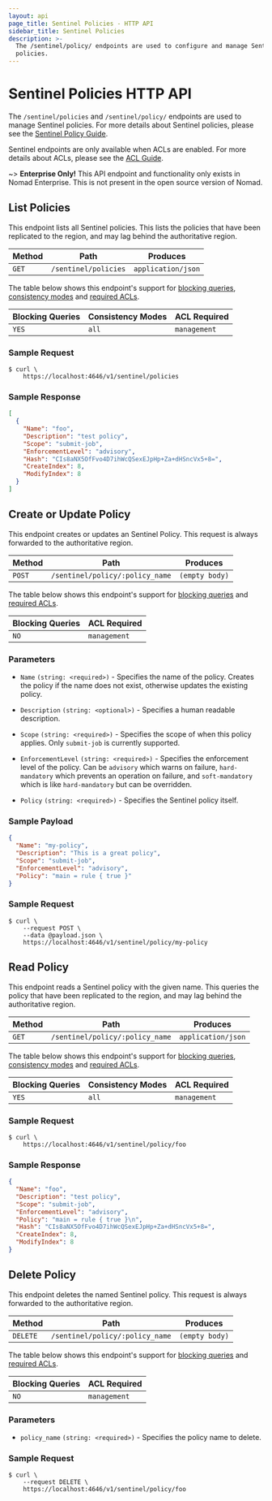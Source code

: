 ```yaml
---
layout: api
page_title: Sentinel Policies - HTTP API
sidebar_title: Sentinel Policies
description: >-
  The /sentinel/policy/ endpoints are used to configure and manage Sentinel
  policies.
---
```


# Sentinel Policies HTTP API

The `/sentinel/policies` and `/sentinel/policy/` endpoints are used to manage Sentinel policies.
For more details about Sentinel policies, please see the [Sentinel Policy Guide](https://learn.hashicorp.com/nomad/governance-and-policy/sentinel).

Sentinel endpoints are only available when ACLs are enabled. For more details about ACLs, please see the [ACL Guide](https://learn.hashicorp.com/nomad?track=acls#operations-and-development).

~> **Enterprise Only!** This API endpoint and functionality only exists in
Nomad Enterprise. This is not present in the open source version of Nomad.

## List Policies

This endpoint lists all Sentinel policies. This lists the policies that have been replicated
to the region, and may lag behind the authoritative region.

| Method | Path                 | Produces           |
| ------ | -------------------- | ------------------ |
| `GET`  | `/sentinel/policies` | `application/json` |

The table below shows this endpoint's support for
[blocking queries](/api#blocking-queries), [consistency modes](/api#consistency-modes) and
[required ACLs](/api#acls).

| Blocking Queries | Consistency Modes | ACL Required |
| ---------------- | ----------------- | ------------ |
| `YES`            | `all`             | `management` |

### Sample Request

```shell
$ curl \
    https://localhost:4646/v1/sentinel/policies
```

### Sample Response

```json
[
  {
    "Name": "foo",
    "Description": "test policy",
    "Scope": "submit-job",
    "EnforcementLevel": "advisory",
    "Hash": "CIs8aNX5OfFvo4D7ihWcQSexEJpHp+Za+dHSncVx5+8=",
    "CreateIndex": 8,
    "ModifyIndex": 8
  }
]
```

## Create or Update Policy

This endpoint creates or updates an Sentinel Policy. This request is always forwarded to the
authoritative region.

| Method | Path                            | Produces       |
| ------ | ------------------------------- | -------------- |
| `POST` | `/sentinel/policy/:policy_name` | `(empty body)` |

The table below shows this endpoint's support for
[blocking queries](/api#blocking-queries) and
[required ACLs](/api#acls).

| Blocking Queries | ACL Required |
| ---------------- | ------------ |
| `NO`             | `management` |

### Parameters

- `Name` `(string: <required>)` - Specifies the name of the policy.
  Creates the policy if the name does not exist, otherwise updates the existing policy.

- `Description` `(string: <optional>)` - Specifies a human readable description.

- `Scope` `(string: <required>)` - Specifies the scope of when this policy applies. Only `submit-job` is currently supported.

- `EnforcementLevel` `(string: <required>)` - Specifies the enforcement level of the policy. Can be `advisory` which warns on failure,
  `hard-mandatory` which prevents an operation on failure, and `soft-mandatory` which is like `hard-mandatory` but can be overridden.

- `Policy` `(string: <required>)` - Specifies the Sentinel policy itself.

### Sample Payload

```json
{
  "Name": "my-policy",
  "Description": "This is a great policy",
  "Scope": "submit-job",
  "EnforcementLevel": "advisory",
  "Policy": "main = rule { true }"
}
```

### Sample Request

```shell
$ curl \
    --request POST \
    --data @payload.json \
    https://localhost:4646/v1/sentinel/policy/my-policy
```

## Read Policy

This endpoint reads a Sentinel policy with the given name. This queries the policy that have been
replicated to the region, and may lag behind the authoritative region.

| Method | Path                            | Produces           |
| ------ | ------------------------------- | ------------------ |
| `GET`  | `/sentinel/policy/:policy_name` | `application/json` |

The table below shows this endpoint's support for
[blocking queries](/api#blocking-queries), [consistency modes](/api#consistency-modes) and
[required ACLs](/api#acls).

| Blocking Queries | Consistency Modes | ACL Required |
| ---------------- | ----------------- | ------------ |
| `YES`            | `all`             | `management` |

### Sample Request

```shell
$ curl \
    https://localhost:4646/v1/sentinel/policy/foo
```

### Sample Response

```json
{
  "Name": "foo",
  "Description": "test policy",
  "Scope": "submit-job",
  "EnforcementLevel": "advisory",
  "Policy": "main = rule { true }\n",
  "Hash": "CIs8aNX5OfFvo4D7ihWcQSexEJpHp+Za+dHSncVx5+8=",
  "CreateIndex": 8,
  "ModifyIndex": 8
}
```

## Delete Policy

This endpoint deletes the named Sentinel policy. This request is always forwarded to the
authoritative region.

| Method   | Path                            | Produces       |
| -------- | ------------------------------- | -------------- |
| `DELETE` | `/sentinel/policy/:policy_name` | `(empty body)` |

The table below shows this endpoint's support for
[blocking queries](/api#blocking-queries) and
[required ACLs](/api#acls).

| Blocking Queries | ACL Required |
| ---------------- | ------------ |
| `NO`             | `management` |

### Parameters

- `policy_name` `(string: <required>)` - Specifies the policy name to delete.

### Sample Request

```shell
$ curl \
    --request DELETE \
    https://localhost:4646/v1/sentinel/policy/foo
```
